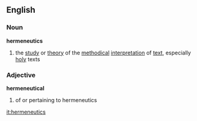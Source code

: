 ==English==
=== Noun ===
'''hermeneutics'''
# the [[study]] or [[theory]] of the [[methodical]] [[interpretation]] of [[text]], especially [[holy]] texts

=== Adjective ===
'''hermeneutical'''
# of or pertaining to hermeneutics

[[it:hermeneutics]]